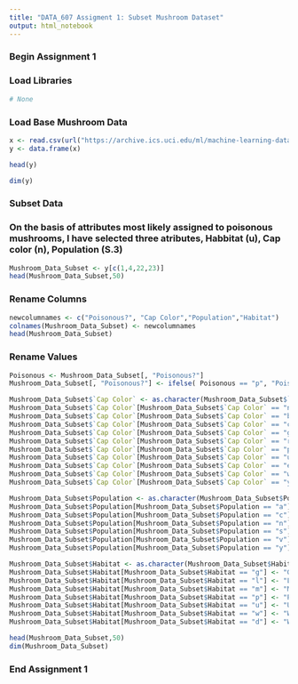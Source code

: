 ```yaml
---
title: "DATA_607 Assigment 1: Subset Mushroom Dataset"
output: html_notebook
---
```

### Begin Assignment 1

### Load Libraries
```r
# None
```

### Load Base Mushroom Data
```r
x <- read.csv(url("https://archive.ics.uci.edu/ml/machine-learning-databases/mushroom/agaricus-lepiota.data"))
y <- data.frame(x)

head(y)

dim(y)
```

### Subset Data

### On the basis of attributes most likely assigned to poisonous mushrooms, I have selected three atributes, Habbitat (u), Cap color (n), Population (S.3)

```r
Mushroom_Data_Subset <- y[c(1,4,22,23)]
head(Mushroom_Data_Subset,50)
```

### Rename Columns

```r
newcolumnames <- c("Poisonous?", "Cap Color","Population","Habitat")
colnames(Mushroom_Data_Subset) <- newcolumnames
head(Mushroom_Data_Subset)
```

### Rename Values

```r

Poisonous <- Mushroom_Data_Subset[, "Poisonous?"]
Mushroom_Data_Subset[, "Poisonous?"] <- ifelse( Poisonous == "p", "Poisonous" , "Edible")

Mushroom_Data_Subset$`Cap Color` <- as.character(Mushroom_Data_Subset$`Cap Color`)
Mushroom_Data_Subset$`Cap Color`[Mushroom_Data_Subset$`Cap Color` == "n"] <- "Brown"
Mushroom_Data_Subset$`Cap Color`[Mushroom_Data_Subset$`Cap Color` == "b"] <- "Buff"
Mushroom_Data_Subset$`Cap Color`[Mushroom_Data_Subset$`Cap Color` == "c"] <- "Cinnamon"
Mushroom_Data_Subset$`Cap Color`[Mushroom_Data_Subset$`Cap Color` == "g"] <- "Grey"
Mushroom_Data_Subset$`Cap Color`[Mushroom_Data_Subset$`Cap Color` == "r"] <- "Green"
Mushroom_Data_Subset$`Cap Color`[Mushroom_Data_Subset$`Cap Color` == "p"] <- "Pink"
Mushroom_Data_Subset$`Cap Color`[Mushroom_Data_Subset$`Cap Color` == "u"] <- "Purple"
Mushroom_Data_Subset$`Cap Color`[Mushroom_Data_Subset$`Cap Color` == "e"] <- "Red"
Mushroom_Data_Subset$`Cap Color`[Mushroom_Data_Subset$`Cap Color` == "w"] <- "White"
Mushroom_Data_Subset$`Cap Color`[Mushroom_Data_Subset$`Cap Color` == "y"] <- "Yellow"

Mushroom_Data_Subset$Population <- as.character(Mushroom_Data_Subset$Population)
Mushroom_Data_Subset$Population[Mushroom_Data_Subset$Population == "a"] <- "Abundant"
Mushroom_Data_Subset$Population[Mushroom_Data_Subset$Population == "c"] <- "Clustered"
Mushroom_Data_Subset$Population[Mushroom_Data_Subset$Population == "n"] <- "Numerous"
Mushroom_Data_Subset$Population[Mushroom_Data_Subset$Population == "s"] <- "Scattered"
Mushroom_Data_Subset$Population[Mushroom_Data_Subset$Population == "v"] <- "Several"
Mushroom_Data_Subset$Population[Mushroom_Data_Subset$Population == "y"] <- "Solitary"

Mushroom_Data_Subset$Habitat <- as.character(Mushroom_Data_Subset$Habitat)
Mushroom_Data_Subset$Habitat[Mushroom_Data_Subset$Habitat == "g"] <- "Grasses"
Mushroom_Data_Subset$Habitat[Mushroom_Data_Subset$Habitat == "l"] <- "Leaves"
Mushroom_Data_Subset$Habitat[Mushroom_Data_Subset$Habitat == "m"] <- "Meadows"
Mushroom_Data_Subset$Habitat[Mushroom_Data_Subset$Habitat == "p"] <- "Path"
Mushroom_Data_Subset$Habitat[Mushroom_Data_Subset$Habitat == "u"] <- "Urban"
Mushroom_Data_Subset$Habitat[Mushroom_Data_Subset$Habitat == "w"] <- "Waste"
Mushroom_Data_Subset$Habitat[Mushroom_Data_Subset$Habitat == "d"] <- "Woods"

head(Mushroom_Data_Subset,50)
dim(Mushroom_Data_Subset)
```
### End Assignment 1